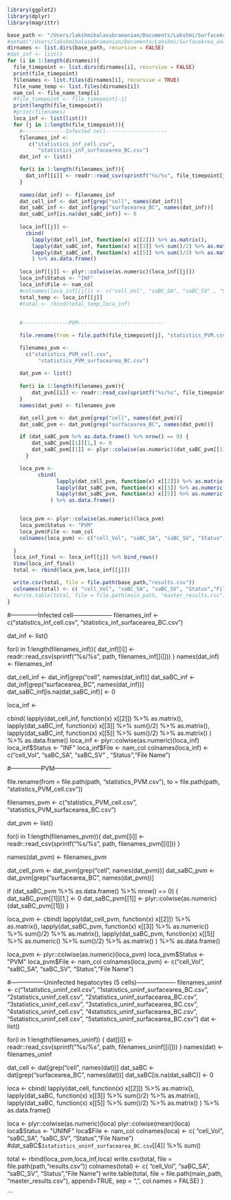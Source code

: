 ``` r
library(ggplot2)
library(dplyr)
library(magrittr)
```

```r
base_path <- "/Users/lakshmibalasubramanian/Documents/Lakshmi/SurfaceArea_analysis_new_Jun17"
#setwd("/Users/lakshmibalasubramanian/Documents/Lakshmi/SurfaceArea_analysis_new_Jun17")
dirnames <- list.dirs(base_path, recursive = FALSE)
#dat_inf <- list()
for (i in 1:length(dirnames)){
  file_timepoint <- list.dirs(dirnames[i], recursive = FALSE)
  print(file_timepoint)
  filenames <- list.files(dirnames[i], recursive = TRUE)
  file_name_temp <- list.files(dirnames[i])
  nam_col <- file_name_temp[i]
  #file_timepoint <- file_timepoint[-1]
  print(length(file_timepoint))
  #print(filenames)
  loca_inf <- list(list())
  for (j in 1:length(file_timepoint)){
    #--------------Infected cell--------------------
    filenames_inf <-
       c("statistics_inf_cell.csv",
          "statistics_inf_surfacearea_BC.csv")
    dat_inf <- list()

    for(i in 1:length(filenames_inf)){
      dat_inf[[i]] <- readr::read_csv(sprintf("%s/%s", file_timepoint[j], filenames_inf[[i]]))
    }
    
    names(dat_inf) <- filenames_inf
    dat_cell_inf <- dat_inf[grep("cell", names(dat_inf))]
    dat_saBC_inf <- dat_inf[grep("surfacearea_BC", names(dat_inf))]
    dat_saBC_inf[is.na(dat_saBC_inf)] <- 0
    
    loca_inf[[j]] <- 
      cbind(
        lapply(dat_cell_inf, function(x) x[[2]]) %>% as.matrix(),
        lapply(dat_saBC_inf, function(x) x[[3]] %>% sum()/2) %>% as.matrix(), 
        lapply(dat_saBC_inf, function(x) x[[5]] %>% sum()/2) %>% as.matrix()
        ) %>% as.data.frame()
    
    loca_inf[[j]] <- plyr::colwise(as.numeric)(loca_inf[[j]])
    loca_inf$Status <- "INF"
    loca_inf$File <- nam_col
    #colnames(loca_inf[[j]]) <- c("cell_Vol", "saBC_SA", "saBC_SV" , "Status","File Name")
    total_temp <- loca_inf[[j]]
    #total <- rbind(total_temp,loca_inf)
    
    
    #---------------PVM----------------------------

    file.rename(from = file.path(file_timepoint[j], "statistics_PVM.csv"), to = file.path(file_timepoint[j], "statistics_PVM_cell.csv"))

    filenames_pvm <-
      c("statistics_PVM_cell.csv",
          "statistics_PVM_surfacearea_BC.csv")
    
    dat_pvm <- list()
    
    for(i in 1:length(filenames_pvm)){
        dat_pvm[[i]] <- readr::read_csv(sprintf("%s/%s", file_timepoint[j], filenames_pvm[[i]]))
    }
    names(dat_pvm) <- filenames_pvm

    dat_cell_pvm <- dat_pvm[grep("cell", names(dat_pvm))]
    dat_saBC_pvm <- dat_pvm[grep("surfacearea_BC", names(dat_pvm))]

    if (dat_saBC_pvm %>% as.data.frame() %>% nrow() == 0) {
        dat_saBC_pvm[[1]][1,] <- 0 
        dat_saBC_pvm[[1]] <- plyr::colwise(as.numeric)(dat_saBC_pvm[[1]])
      }

    loca_pvm <- 
          cbind(
                lapply(dat_cell_pvm, function(x) x[[2]]) %>% as.matrix(),
                lapply(dat_saBC_pvm, function(x) x[[3]] %>% as.numeric() %>% sum()/2) %>% as.matrix(), 
                lapply(dat_saBC_pvm, function(x) x[[5]] %>% as.numeric() %>% sum()/2) %>% as.matrix()
              ) %>% as.data.frame()


    loca_pvm <- plyr::colwise(as.numeric)(loca_pvm)
    loca_pvm$Status <- "PVM"
    loca_pvm$File <- nam_col
    colnames(loca_pvm) <- c("cell_Vol", "saBC_SA", "saBC_SV", "Status","File Name")
    
  }
  loca_inf_final <- loca_inf[[j]] %>% bind_rows()
  View(loca_inf_final)
  total <- rbind(loca_pvm,loca_inf[[j]])

  write.csv(total, file = file.path(base_path,"results.csv"))
  colnames(total) <- c( "cell_Vol", "saBC_SA", "saBC_SV", "Status","File Name")
  #write.table(total, file = file.path(main_path, "master_results.csv"), append=TRUE, sep = ",", col.names = FALSE)
}
```

#--------------Infected cell--------------------
filenames_inf <-
  c("statistics_inf_cell.csv",
    "statistics_inf_surfacearea_BC.csv")

dat_inf <- list()

for(i in 1:length(filenames_inf)){
  dat_inf[[i]] <- readr::read_csv(sprintf("%s/%s", path, filenames_inf[[i]]))
}
names(dat_inf) <- filenames_inf

dat_cell_inf <- dat_inf[grep("cell", names(dat_inf))]
dat_saBC_inf <- dat_inf[grep("surfacearea_BC", names(dat_inf))]
dat_saBC_inf[is.na(dat_saBC_inf)] <- 0

loca_inf <- 
  
  cbind(
    lapply(dat_cell_inf, function(x) x[[2]]) %>% as.matrix(),
    lapply(dat_saBC_inf, function(x) x[[3]] %>% sum()/2) %>% as.matrix(), 
    lapply(dat_saBC_inf, function(x) x[[5]] %>% sum()/2) %>% as.matrix()
  ) %>% as.data.frame()
loca_inf <- plyr::colwise(as.numeric)(loca_inf)
loca_inf$Status <- "INF"
loca_inf$File <- nam_col
colnames(loca_inf) <- c("cell_Vol", "saBC_SA", "saBC_SV" , "Status","File Name")


#---------------PVM----------------------------

file.rename(from = file.path(path, "statistics_PVM.csv"), to = file.path(path, "statistics_PVM_cell.csv"))

filenames_pvm <-
  c("statistics_PVM_cell.csv",
    "statistics_PVM_surfacearea_BC.csv")

dat_pvm <- list()

for(i in 1:length(filenames_pvm)){
  dat_pvm[[i]] <- readr::read_csv(sprintf("%s/%s", path, filenames_pvm[[i]]))
}

names(dat_pvm) <- filenames_pvm

dat_cell_pvm <- dat_pvm[grep("cell", names(dat_pvm))]
dat_saBC_pvm <- dat_pvm[grep("surfacearea_BC", names(dat_pvm))]

if (dat_saBC_pvm %>% as.data.frame() %>% nrow() == 0) {
  dat_saBC_pvm[[1]][1,] <- 0 
  dat_saBC_pvm[[1]] <- plyr::colwise(as.numeric)(dat_saBC_pvm[[1]])
}


loca_pvm <- 
  cbind(
    lapply(dat_cell_pvm, function(x) x[[2]]) %>% as.matrix(),
    lapply(dat_saBC_pvm, function(x) x[[3]] %>% as.numeric() %>% sum()/2) %>% as.matrix(), 
    lapply(dat_saBC_pvm, function(x) x[[5]] %>% as.numeric() %>% sum()/2) %>% as.matrix()
  ) %>% as.data.frame()


loca_pvm <- plyr::colwise(as.numeric)(loca_pvm)
loca_pvm$Status <- "PVM"
loca_pvm$File <- nam_col
colnames(loca_pvm) <- c("cell_Vol", "saBC_SA", "saBC_SV", "Status","File Name")


#-----------------Uninfected hepatocytes (5 cells)--------------------
filenames_uninf <- 
  c("1statistics_uninf_cell.csv",
    "1statistics_uninf_surfacearea_BC.csv",
    "2statistics_uninf_cell.csv",
    "2statistics_uninf_surfacearea_BC.csv",
    "3statistics_uninf_cell.csv",
    "3statistics_uninf_surfacearea_BC.csv",
    "4statistics_uninf_cell.csv",
    "4statistics_uninf_surfacearea_BC.csv",
    "5statistics_uninf_cell.csv",
    "5statistics_uninf_surfacearea_BC.csv")
dat <- list()

for(i in 1:length(filenames_uninf)) {
  dat[[i]] <- readr::read_csv(sprintf("%s/%s", path, filenames_uninf[[i]]))
}
names(dat) <- filenames_uninf

dat_cell <- dat[grep("cell", names(dat))]
dat_saBC <- dat[grep("surfacearea_BC", names(dat))]
dat_saBC[is.na(dat_saBC)] <- 0

loca <- 
cbind(
  lapply(dat_cell, function(x) x[[2]]) %>% as.matrix(), 
  lapply(dat_saBC, function(x) x[[3]] %>% sum()/2) %>% as.matrix(), 
  lapply(dat_saBC, function(x) x[[5]] %>% sum()/2) %>% as.matrix()
) %>% 
  as.data.frame()

loca <- plyr::colwise(as.numeric)(loca)
plyr::colwise(mean)(loca)
loca$Status <- "UNINF"
loca$File <- nam_col
colnames(loca) <- c( "cell_Vol", "saBC_SA", "saBC_SV", "Status","File Name")
#dat_saBC$`1statistics_uninf_surfacearea_BC.csv`[[4]] %>% sum()


total <- rbind(loca_pvm,loca_inf,loca)
write.csv(total, file = file.path(path,"results.csv"))
colnames(total) <- c( "cell_Vol", "saBC_SA", "saBC_SV", "Status","File Name")
write.table(total, file = file.path(main_path, "master_results.csv"), append=TRUE, sep = ",", col.names = FALSE)
}

```

